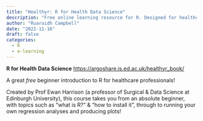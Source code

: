 ```yaml
---
title: "Healthyr: R for Health Data Science"
description: "Free online learning resource for R. Designed for healthcare professionals."
author: "Ruaraidh Campbell"
date: "2022-11-16"
draft: false
categories:
  - R
  - e-learning
---
```


**R for Health Data Science**
<https://argoshare.is.ed.ac.uk/healthyr_book/>

A great *free* beginner introduction to R for healthcare professionals!  

Created by Prof Ewan Harrison (a professor of Surgical & Data Science at Edinburgh University), this course takes you from an absolute beginner, with topics such as "what is R?" & "how to install it", through to running your own regression analyses and producing plots!

